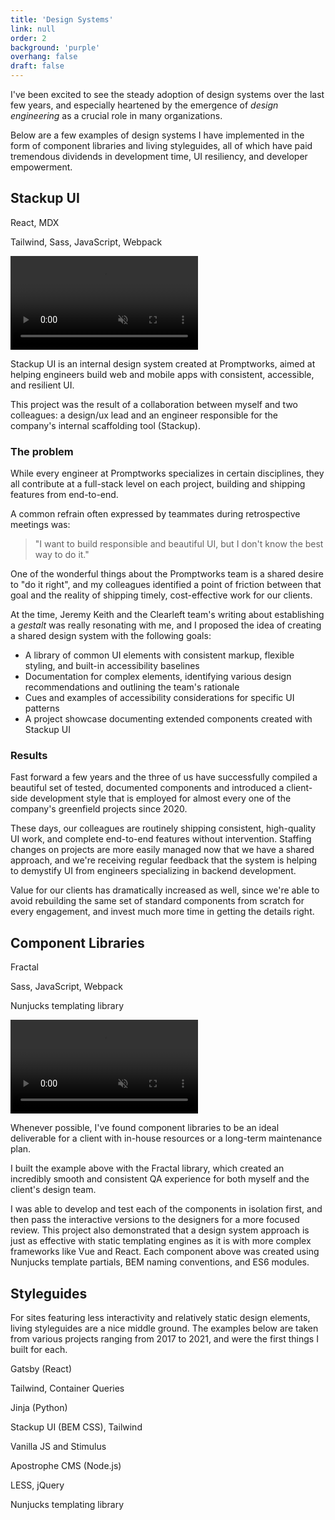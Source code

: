 ```yaml
---
title: 'Design Systems'
link: null
order: 2
background: 'purple'
overhang: false
draft: false
---
```




<PostColumn theme={_frontmatter.background}>

<Markdown>

I've been excited to see the steady adoption of design systems over the last few years, and especially heartened by the emergence of <Link to="https://www.designbetter.co/design-engineering-handbook">_design engineering_</Link> as a crucial role in many organizations.

Below are a few examples of design systems I have implemented in the form of component libraries and living styleguides, all of which have paid tremendous dividends in development time, UI resiliency, and developer empowerment.

## Stackup UI
</Markdown>

<Stack collapse={true} theme={_frontmatter.background}>
  <List>
    <ListItem>
      <p>React, MDX</p>
    </ListItem>
    <ListItem>
      <p>Tailwind, Sass, JavaScript, Webpack</p>
    </ListItem>
  </List>
</Stack>

<Browser>
  <Video autoPlay loop muted>
    <source src={videoDSMP4StackupUI} type="video/mp4" />
  </Video>
</Browser>

<Markdown>

<p><Link to="https://stackup-ui.promptworks.com/">Stackup UI</Link> is an internal design system created at <Link to="https://promptworks.com">Promptworks</Link>, aimed at helping engineers build web and mobile apps with consistent, accessible, and resilient UI.</p>

This project was the result of a collaboration between myself and two colleagues: a design/ux lead and an engineer responsible for the company's internal scaffolding tool (Stackup).

### The problem

While every engineer at Promptworks specializes in certain disciplines, they all contribute at a full-stack level on each project, building and shipping features from end-to-end.

A common refrain often expressed by teammates during retrospective meetings was:

>"I want to build responsible and beautiful UI, but I don't know the best way to do it."

One of the wonderful things about the Promptworks team is a shared desire to "do it right", and my colleagues identified a point of friction between that goal and the reality of shipping timely, cost-effective work for our clients.

At the time, Jeremy Keith and the Clearleft team's writing about establishing a <Link to="https://clearleft.com/posts/design-systems">_gestalt_</Link> was really resonating with me, and I proposed the idea of creating a shared design system with the following goals:
- A library of common UI elements with consistent markup, flexible styling, and built-in accessibility baselines
- Documentation for complex elements, identifying various design recommendations and outlining the team's rationale
- Cues and examples of accessibility considerations for specific UI patterns
- A project showcase documenting extended components created with Stackup UI

### Results

Fast forward a few years and the three of us have successfully compiled a beautiful set of tested, documented components and introduced a client-side development style that is employed for almost every one of the company's greenfield projects since 2020.

These days, our colleagues are routinely shipping consistent, high-quality UI work, and complete end-to-end features without intervention. Staffing changes on projects are more easily managed now that we have a shared approach, and we're receiving regular feedback that the system is helping to demystify UI from engineers specializing in backend development.

Value for our clients has dramatically increased as well, since we're able to avoid rebuilding the same set of standard components from scratch for every engagement, and invest much more time in getting the details right.

## Component Libraries
</Markdown>

<Stack collapse={true} theme={_frontmatter.background}>
  <List>
    <ListItem>
      <p>
        <Link to="https://fractal.build">Fractal</Link>
      </p>
    </ListItem>
    <ListItem>
      <p>Sass, JavaScript, Webpack</p>
    </ListItem>
    <ListItem>
      <p>Nunjucks templating library</p>
    </ListItem>
  </List>
</Stack>

<Browser>
  <Video autoPlay loop muted>
    <source src={videoDSMP4Integrity} type="video/mp4" />
  </Video>
</Browser>

<Markdown>

Whenever possible, I've found component libraries to be an ideal deliverable for a client with in-house resources or a long-term maintenance plan.

I built the example above with the <Link to="https://fractal.build">Fractal</Link> library, which created an incredibly smooth and consistent QA experience for both myself and the client's design team.

I was able to develop and test each of the components in isolation first, and then pass the interactive versions to the designers for a more focused review. This project also demonstrated that a design system approach is just as effective with static templating engines as it is with more complex frameworks like Vue and React. Each component above was created using Nunjucks template partials, BEM naming conventions, and ES6 modules.

</Markdown>

<Markdown>

## Styleguides

For sites featuring less interactivity and relatively static design elements, living styleguides are a nice middle ground. The examples below are taken from various projects ranging from 2017 to 2021, and were the first things I built for each.

</Markdown>

<Stack padding={true} collapse={true} theme={_frontmatter.background}>
  <List>
    <ListItem>
      <p>Gatsby (React)</p>
    </ListItem>
    <ListItem>
      <p>Tailwind, Container Queries</p>
    </ListItem>
  </List>
</Stack>

<Browser collapse={true} description="Living styleguide created for Promptworks">
  <Still
    src={imageDesktopDSPromptworks}
    alt="Screenshot: A living styleguide for Promptworks"
  />
</Browser>

<Stack collapse={true} theme={_frontmatter.background}>
  <List>
    <ListItem>
      <p>Jinja (Python)</p>
    </ListItem>
    <ListItem>
      <p>Stackup UI (BEM CSS), Tailwind</p>
    </ListItem>
    <ListItem>
      <p>Vanilla JS and <Link to="https://stimulus.hotwired.dev/">Stimulus</Link></p>
    </ListItem>
  </List>
</Stack>

<Browser description="Living styleguide created for SCTE">
  <Still
    src={imageDesktopDSSCTE}
    alt="Screenshot: A living styleguide for SCTE"
  />
</Browser>

<Stack collapse={true} theme={_frontmatter.background}>
  <List>
    <ListItem>
      <p>
        <Link to="https://apostrophecms.org">Apostrophe CMS</Link> (Node.js)
      </p>
    </ListItem>
    <ListItem>
      <p>LESS, jQuery</p>
    </ListItem>
    <ListItem>
      <p>Nunjucks templating library</p>
    </ListItem>
  </List>
</Stack>

<Browser description="Living styleguide created for Roxborough, Philadelphia">
  <Still
    src={imageDesktopDSRoxborough}
    alt="Screenshot: A living styleguide for Roxborough, Philadelphia"
  />
</Browser>

<Browser description="Living styleguide created for The Green Program">
  <Still
    src={imageDesktopDSGreenProgram}
    alt="Screenshot: A living styleguide for The Green Program"
  />
</Browser>

</PostColumn>
